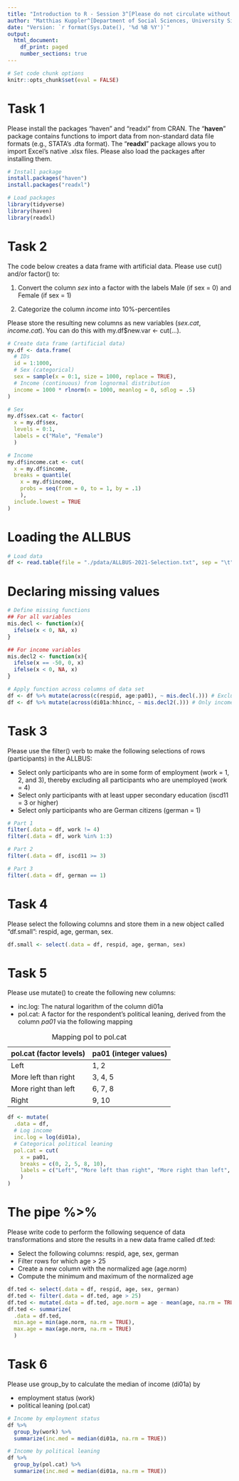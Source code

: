 ---
title: "Introduction to R - Session 3^[Please do not circulate without permission from the author.]"
author: "Matthias Kuppler^[Department of Social Sciences, University Siegen. Email: <matthias.kuppler@uni-siegen.de>.]"
date: "Version: `r format(Sys.Date(), '%d %B %Y')`"
output:
  html_document:
    df_print: paged
    number_sections: true
---

```{r setup, echo=FALSE}
# Set code chunk options
knitr::opts_chunk$set(eval = FALSE)
```

# Task 1

Please install the packages "haven" and "readxl" from CRAN. The "**haven**" package contains functions to import data from non-standard data file formats (e.g., STATA's .dta format). The "**readxl**" package allows you to import Excel's native .xlsx files. Please also load the packages after installing them.

```{r solution-1}
# Install package
install.packages("haven")
install.packages("readxl")

# Load packages
library(tidyverse)
library(haven)
library(readxl)
```

# Task 2

The code below creates a data frame with artificial data. Please use cut() and/or factor() to:

1.  Convert the column *sex* into a factor with the labels Male (if sex = 0) and Female (if sex = 1)

2.  Categorize the column *income* into 10%-percentiles

Please store the resulting new columns as new variables (*sex.cat*, *income.cat*). You can do this with my.df\$new.var \<- cut(...).

```{r solution-2}
# Create data frame (artificial data)
my.df <- data.frame(
  # IDs
  id = 1:1000,
  # Sex (categorical)
  sex = sample(x = 0:1, size = 1000, replace = TRUE),
  # Income (continuous) from lognormal distribution
  income = 1000 * rlnorm(n = 1000, meanlog = 0, sdlog = .5)
)

# Sex
my.df$sex.cat <- factor(
  x = my.df$sex,
  levels = 0:1,
  labels = c("Male", "Female")
  )

# Income
my.df$income.cat <- cut(
  x = my.df$income,
  breaks = quantile(
    x = my.df$income,
    probs = seq(from = 0, to = 1, by = .1)
    ),
  include.lowest = TRUE
)
```

# Loading the ALLBUS

```{r import-allbus}
# Load data
df <- read.table(file = "./pdata/ALLBUS-2021-Selection.txt", sep = "\t")
```


# Declaring missing values

```{r declare-missing}
# Define missing functions
## For all variables 
mis.decl <- function(x){
  ifelse(x < 0, NA, x)
}

## For income variables
mis.decl2 <- function(x){
  ifelse(x == -50, 0, x)
  ifelse(x < 0, NA, x)
}

# Apply function across columns of data set
df <- df %>% mutate(across(c(respid, age:pa01), ~ mis.decl(.))) # Exclude income variables
df <- df %>% mutate(across(di01a:hhincc, ~ mis.decl2(.))) # Only income variables
```

# Task 3
Please use the filter() verb to make the following selections of rows (participants) in the ALLBUS:

-   Select only participants who are in some form of employment (work = 1, 2, and 3), thereby excluding all participants who are unemployed (work = 4)
-   Select only participants with at least upper secondary education (iscd11 = 3 or higher)
-   Select only participants who are German citizens (german = 1)

```{r solution-3}
# Part 1
filter(.data = df, work != 4)
filter(.data = df, work %in% 1:3)

# Part 2
filter(.data = df, iscd11 >= 3)

# Part 3
filter(.data = df, german == 1)
```

# Task 4

Please select the following columns and store them in a new object called "df.small": respid, age, german, sex.

```{r solution-4}
df.small <- select(.data = df, respid, age, german, sex)
```

# Task 5

Please use mutate() to create the following new columns:

-   inc.log: The natural logarithm of the column di01a
-   pol.cat: A factor for the respondent's political leaning, derived from the column *pa01* via the following mapping

| pol.cat (factor levels) | pa01 (integer values) |
|-------------------------|-----------------------|
| Left                    | 1, 2                  |
| More left than right    | 3, 4, 5               |
| More right than left    | 6, 7, 8               |
| Right                   | 9, 10                 |

: Mapping pol to pol.cat

```{r solution-5}
df <- mutate(
  .data = df,
  # Log income
  inc.log = log(di01a),
  # Categorical political leaning
  pol.cat = cut(
    x = pa01,
    breaks = c(0, 2, 5, 8, 10),
    labels = c("Left", "More left than right", "More right than left", "Right")
    )
)
```

# The pipe %\>%

Please write code to perform the following sequence of data transformations and store the results in a new data frame called df.ted:

-   Select the following columns: respid, age, sex, german
-   Filter rows for which age \> 25
-   Create a new column with the normalized age (age.norm)
-   Compute the minimum and maximum of the normalized age

```{r solution-pipe}
df.ted <- select(.data = df, respid, age, sex, german)
df.ted <- filter(.data = df.ted, age > 25)
df.ted <- mutate(.data = df.ted, age.norm = age - mean(age, na.rm = TRUE))
df.ted <- summarize(
  .data = df.ted,
  min.age = min(age.norm, na.rm = TRUE),
  max.age = max(age.norm, na.rm = TRUE)
  )
```

# Task 6

Please use group_by to calculate the median of income (di01a) by

-   employment status (work)
-   political leaning (pol.cat)

```{r solution-6}
# Income by employment status
df %>% 
  group_by(work) %>% 
  summarize(inc.med = median(di01a, na.rm = TRUE))

# Income by political leaning
df %>% 
  group_by(pol.cat) %>% 
  summarize(inc.med = median(di01a, na.rm = TRUE))
```
